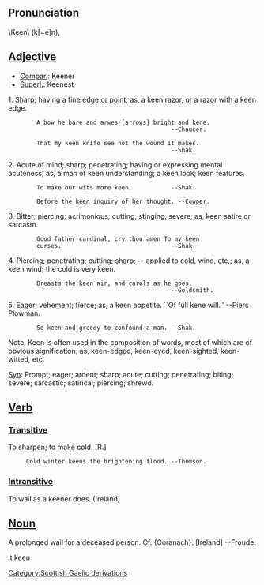 == Pronunciation ==

\Keen\ (k[=e]n),

==[[Adjective]]==

*[[Compar.]]: Keener
*[[Superl.]]: Keenest

1. Sharp; having a fine edge or point; as, a keen razor, or a razor with a keen edge.

         A bow he bare and arwes [arrows] bright and kene.
                                               --Chaucer.

         That my keen knife see not the wound it makes.
                                               --Shak.

2. Acute of mind; sharp; penetrating; having or expressing mental acuteness; as, a man of keen understanding; a keen look; keen features.

         To make our wits more keen.           --Shak.

         Before the keen inquiry of her thought. --Cowper.

3. Bitter; piercing; acrimonious; cutting; stinging; severe; as, keen satire or sarcasm.

         Good father cardinal, cry thou amen To my keen
         curses.                               --Shak.

4. Piercing; penetrating; cutting; sharp; -- applied to cold, wind, etc,; as, a keen wind; the cold is very keen.

         Breasts the keen air, and carols as he goes.
                                               --Goldsmith.

5. Eager; vehement; fierce; as, a keen appetite. ``Of full kene will.'' --Piers Plowman.

         So keen and greedy to confound a man. --Shak.

Note: Keen is often used in the composition of words, most of which are of obvious signification; as, keen-edged, keen-eyed, keen-sighted, keen-witted, etc.

[[Syn]]: Prompt; eager; ardent; sharp; acute; cutting; penetrating; biting; severe; sarcastic; satirical; piercing; shrewd.


== [[Verb]] ==


=== [[Transitive]] ===

To sharpen; to make cold. [R.]

      Cold winter keens the brightening flood. --Thomson.

===[[ Intransitive ]]===

To wail as a keener does. (Ireland)

== [[Noun]] ==

A prolonged wail for a deceased person. Cf. {Coranach}.
[Ireland] --Froude.

[[it:keen]]
[[Category:Scottish Gaelic derivations]]